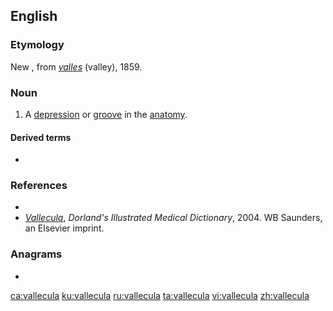 ==English==

===Etymology===
New {{etyl|la|en}}, from ''[[valles]]'' (valley), 1859.

===Noun===
{{en-noun}}

# {{label|en|medical}} A [[depression]] or [[groove]] in the [[anatomy]].

====Derived terms====
* {{l|en|vallecular}}

===References===
* {{R:Webster NCD 1974}}
* ''[http://www.mercksource.com/pp/us/cns/cns_hl_dorlands.jspzQzpgzEzzSzppdocszSzuszSzcommonzSzdorlandszSzdorlandzSzdmd_v_02zPzhtm#12843645 Vallecula]'', ''Dorland's Illustrated Medical Dictionary'', 2004. WB Saunders, an Elsevier imprint.

===Anagrams===
* {{l|en|call value}}

[[ca:vallecula]]
[[ku:vallecula]]
[[ru:vallecula]]
[[ta:vallecula]]
[[vi:vallecula]]
[[zh:vallecula]]